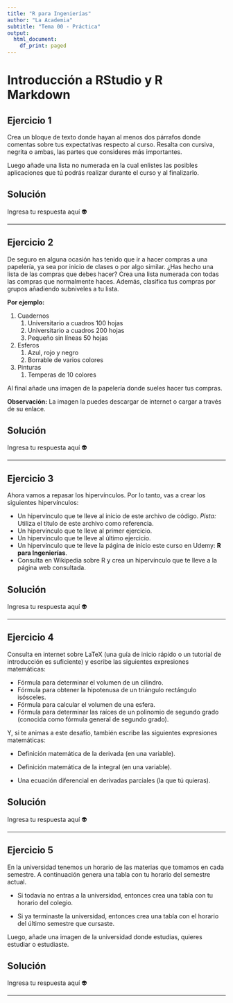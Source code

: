 ```yaml
---
title: "R para Ingenierías"
author: "La Academia"
subtitle: "Tema 00 - Práctica"
output:
  html_document:
    df_print: paged
---
```


# Introducción a RStudio y R Markdown

## Ejercicio 1

Crea un bloque de texto donde hayan al menos dos párrafos donde comentas sobre tus expectativas respecto al curso. Resalta con cursiva, negrita o ambas, las partes que consideres más importantes.

Luego añade una lista no numerada en la cual enlistes las posibles aplicaciones que tú podrás realizar durante el curso y al finalizarlo.

## Solución

Ingresa tu respuesta aquí 👽

------------------------------------------------------------------------

## Ejercicio 2

De seguro en alguna ocasión has tenido que ir a hacer compras a una papelería, ya sea por inicio de clases o por algo similar. ¿Has hecho una lista de las compras que debes hacer? Crea una lista numerada con todas las compras que normalmente haces. Además, clasifica tus compras por grupos añadiendo subniveles a tu lista.

**Por ejemplo:**

1.  Cuadernos
    1.  Universitario a cuadros 100 hojas
    2.  Universitario a cuadros 200 hojas
    3.  Pequeño sin líneas 50 hojas
2.  Esferos
    1.  Azul, rojo y negro
    2.  Borrable de varios colores
3.  Pinturas
    1.  Temperas de 10 colores

Al final añade una imagen de la papelería donde sueles hacer tus compras.

**Observación:** La imagen la puedes descargar de internet o cargar a través de su enlace.

## Solución

Ingresa tu respuesta aquí 👽

------------------------------------------------------------------------

## Ejercicio 3

Ahora vamos a repasar los hipervínculos. Por lo tanto, vas a crear los siguientes hipervínculos:

-   Un hipervínculo que te lleve al inicio de este archivo de código. *Pista:* Utiliza el título de este archivo como referencia.
-   Un hipervínculo que te lleve al primer ejercicio.
-   Un hipervínculo que te lleve al último ejercicio.
-   Un hipervínculo que te lleve la página de inicio este curso en Udemy: **R para Ingenierías**.
-   Consulta en Wikipedia sobre R y crea un hipervínculo que te lleve a la página web consultada.

## Solución

Ingresa tu respuesta aquí 👽

------------------------------------------------------------------------

## Ejercicio 4

Consulta en internet sobre LaTeX (una guía de inicio rápido o un tutorial de introducción es suficiente) y escribe las siguientes expresiones matemáticas:

-   Fórmula para determinar el volumen de un cilindro.
-   Fórmula para obtener la hipotenusa de un triángulo rectángulo isósceles.
-   Fórmula para calcular el volumen de una esfera.
-   Fórmula para determinar las raíces de un polinomio de segundo grado (conocida como fórmula general de segundo grado).

Y, si te animas a este desafío, también escribe las siguientes expresiones matemáticas:

-   Definición matemática de la derivada (en una variable).

-   Definición matemática de la integral (en una variable).

-   Una ecuación diferencial en derivadas parciales (la que tú quieras).

## Solución

Ingresa tu respuesta aquí 👽

------------------------------------------------------------------------

## Ejercicio 5

En la universidad tenemos un horario de las materias que tomamos en cada semestre. A continuación genera una tabla con tu horario del semestre actual.

-   Si todavía no entras a la universidad, entonces crea una tabla con tu horario del colegio.

-   Si ya terminaste la universidad, entonces crea una tabla con el horario del último semestre que cursaste.

Luego, añade una imagen de la universidad donde estudias, quieres estudiar o estudiaste.

## Solución

Ingresa tu respuesta aquí 👽

------------------------------------------------------------------------

